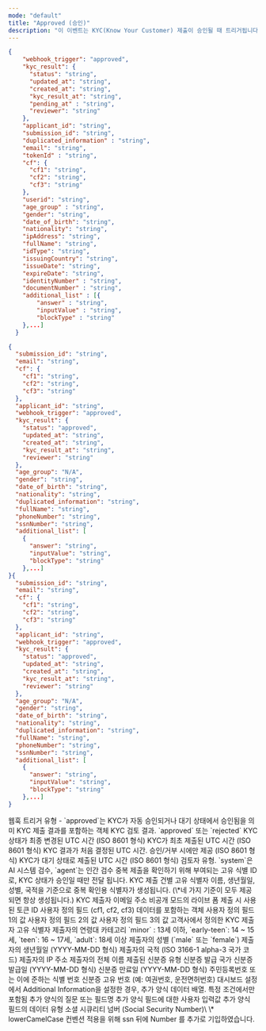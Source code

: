 ```yaml
---
mode: "default"
title: "Approved (승인)"
description: "이 이벤트는 KYC(Know Your Customer) 제출이 승인될 때 트리거됩니다. 승인은 자동화된 시스템 검증을 통과하거나 수동 검토 후 이루어질 수 있습니다. 이 이벤트는 KYC 프로세스가 성공적으로 완료되었음을 나타내며, 사용자 계정 활성화나 서비스 접근 권한 부여 등의 후속 조치를 시작할 수 있는 신호가 됩니다."
---
```


<CodeGroup>

```json approved-webhook-id-document.json
{
    "webhook_trigger": "approved",
    "kyc_result": {
      "status": "string",
      "updated_at": "string",
      "created_at": "string",
      "kyc_result_at": "string",
      "pending_at" : "string",
      "reviewer": "string"
    },
    "applicant_id": "string",
    "submission_id": "string",
    "duplicated_information" : "string",
    "email": "string",
    "tokenId" : "string",
    "cf": {
      "cf1": "string",
      "cf2": "string",
      "cf3": "string"
    },
    "userid": "string",
    "age_group" : "string",
    "gender": "string",
    "date_of_birth": "string",
    "nationality": "string",
    "ipAddress": "string",
    "fullName": "string",
    "idType": "string",
    "issuingCountry": "string",
    "issueDate": "string",
    "expireDate": "string",
    "identityNumber" : "string",
    "documentNumber" : "string",
    "additional_list" : [{
        "answer" : "string",
        "inputValue" : "string",
        "blockType" : "string"
    },...]
  }
```


```json approved-webhook-knowledge-based.json
{
  "submission_id": "string",
  "email": "string",
  "cf": {
    "cf1": "string",
    "cf2": "string",
    "cf3": "string"
  },
  "applicant_id": "string",
  "webhook_trigger": "approved",
  "kyc_result": {
    "status": "approved",
    "updated_at": "string",
    "created_at": "string",
    "kyc_result_at": "string",
    "reviewer": "string"
  },
  "age_group": "N/A",
  "gender": "string",
  "date_of_birth": "string",
  "nationality": "string",
  "duplicated_information": "string",
  "fullName": "string",
  "phoneNumber": "string",
  "ssnNumber": "string",
  "additional_list": [
    {
      "answer": "string",
      "inputValue": "string",
      "blockType": "string"
    },...]
}{
  "submission_id": "string",
  "email": "string",
  "cf": {
    "cf1": "string",
    "cf2": "string",
    "cf3": "string"
  },
  "applicant_id": "string",
  "webhook_trigger": "approved",
  "kyc_result": {
    "status": "approved",
    "updated_at": "string",
    "created_at": "string",
    "kyc_result_at": "string",
    "reviewer": "string"
  },
  "age_group": "N/A",
  "gender": "string",
  "date_of_birth": "string",
  "nationality": "string",
  "duplicated_information": "string",
  "fullName": "string",
  "phoneNumber": "string",
  "ssnNumber": "string",
  "additional_list": [
    {
      "answer": "string",
      "inputValue": "string",
      "blockType": "string"
    },...]
}
```

</CodeGroup>

<ResponseField name="webhook_trigger" type="string">
  웹훅 트리거 유형 - `approved`는 KYC가 자동 승인되거나 대기 상태에서 승인됨을 의미
</ResponseField>

<ResponseField name="kyc_result" type="object">
  KYC 제출 결과를 포함하는 객체

  <Expandable title="properties">
    <ResponseField name="status" type="string">
      KYC 검토 결과. `approved` 또는 `rejected`
    </ResponseField>
    <ResponseField name="updated_at" type="string">
      KYC 상태가 최종 변경된 UTC 시간 (ISO 8601 형식)
    </ResponseField>
    <ResponseField name="created_at" type="string">
      KYC가 최초 제출된 UTC 시간 (ISO 8601 형식)
    </ResponseField>
    <ResponseField name="kyc_result_at" type="string">
      KYC 결과가 처음 결정된 UTC 시간. 승인/거부 시에만 제공 (ISO 8601 형식)
    </ResponseField>
    <ResponseField name="pending_at" type="string">
      KYC가 대기 상태로 제출된 UTC 시간 (ISO 8601 형식)
    </ResponseField>
    <ResponseField name="reviewer" type="string">
      검토자 유형. `system`은 AI 시스템 검수, `agent`는 인간 검수
    </ResponseField>
  </Expandable>
</ResponseField>

<ResponseField name="applicant_id" type="string">
  중복 제출을 확인하기 위해 부여되는 고유 식별 ID로, KYC 상태가 승인일 때만 전달 됩니다.
</ResponseField>

<ResponseField name="submission_id" type="string">
  KYC 제출 건별 고유 식별자
</ResponseField>

<ResponseField name="duplicated_information" type="string">
  이름, 생년월일, 성별, 국적을 기준으로 중복 확인용 식별자가 생성됩니다. (\*네 가지 기준이 모두 제공되면 항상 생성됩니다.)
</ResponseField>

<ResponseField name="email" type="string">
  KYC 제출자 이메일 주소
</ResponseField>

<ResponseField name="tokenId" type="string">
  비공개 모드의 라이브 폼 제출 시 사용된 토큰 ID
</ResponseField>

<ResponseField name="cf" type="object">
  사용자 정의 필드 (cf1, cf2, cf3) 데이터를 포함하는 객체

  <Expandable title="properties">
    <ResponseField name="cf1" type="string">
      사용자 정의 필드 1의 값
    </ResponseField>
    <ResponseField name="cf2" type="string">
      사용자 정의 필드 2의 값
    </ResponseField>
    <ResponseField name="cf3" type="string">
      사용자 정의 필드 3의 값
    </ResponseField>
  </Expandable>
</ResponseField>

<ResponseField name="userid" type="string">
  고객사에서 정의한 KYC 제출자 고유 식별자
</ResponseField>

<ResponseField name="age_group" type="string">
  제출자의 연령대 카테고리
  `minor` : 13세 이하,
  `early-teen`: 14 ~ 15세,
  `teen`: 16 ~ 17세,
  `adult`: 18세 이상
</ResponseField>

<ResponseField name="gender" type="string">
  제출자의 성별 (`male` 또는 `female`)
</ResponseField>

<ResponseField name="date_of_birth" type="string">
  제출자의 생년월일 (YYYY-MM-DD 형식)
</ResponseField>

<ResponseField name="nationality" type="string">
  제출자의 국적 (ISO 3166-1 alpha-3 국가 코드)
</ResponseField>

<ResponseField name="ipAddress" type="string">
  제출자의 IP 주소
</ResponseField>

<ResponseField name="fullName" type="string">
  제출자의 전체 이름
</ResponseField>

<ResponseField name="idType" type="string">
  제출된 신분증 유형
</ResponseField>

<ResponseField name="issuingCountry" type="string">
  신분증 발급 국가
</ResponseField>

<ResponseField name="issueDate" type="string">
  신분증 발급일 (YYYY-MM-DD 형식)
</ResponseField>

<ResponseField name="expireDate" type="string">
  신분증 만료일 (YYYY-MM-DD 형식)
</ResponseField>

<ResponseField name="identityNumber" type="string">
  주민등록번호 또는 이에 준하는 식별 번호
</ResponseField>

<ResponseField name="documentNumber" type="string">
  신분증 고유 번호 (예: 여권번호, 운전면허번호)
</ResponseField>

<ResponseField name="additional_list" type="array">
  대시보드 설정에서 Additional Information을 설정한 경우, 추가 양식 데이터 배열. 특정 조건에서만 포함됨

  <ResponseField name="additional_list_obj" type="object">
    <Expandable title="properties">
      <ResponseField name="answer" type="string">
        추가 양식의 질문 또는 필드명
      </ResponseField>
      <ResponseField name="inputValue" type="string">
        추가 양식 필드에 대한 사용자 입력값
      </ResponseField>
      <ResponseField name="blockType" type="string">
        추가 양식 필드의 데이터 유형
      </ResponseField>
    </Expandable>
  </ResponseField>
</ResponseField>

<ResponseField name="ssnNumber" type="string">
  소셜 시큐리티 넘버 (Social Security Number)\
  \* lowerCamelCase 컨벤션 적용을 위해 ssn 뒤에 Number 를 추가로 기입하였습니다.
</ResponseField>